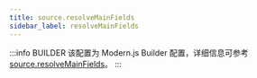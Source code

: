```yaml
---
title: source.resolveMainFields
sidebar_label: resolveMainFields
---
```


:::info BUILDER
该配置为 Modern.js Builder 配置，详细信息可参考 [source.resolveMainFields](https://modernjs.dev/builder/api/config-source.html#source-resolvemainfields)。
:::


<Main />
